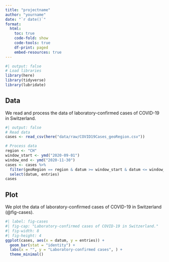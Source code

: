 ```yaml
---
title: "projectname"
author: "yourname"
date: "`r date()`"
format:
  html:
    toc: true
    code-fold: show
    code-tools: true
    df-print: paged
    embed-resources: true
---
```


```r
#| output: false
# Load libraries
library(here)
library(tidyverse)
library(lubridate)
```

## Data

We read and process the data of laboratory-confirmed cases of COVID-19 in Switzerland.

```r
#| output: false
# Read data
cases <- read_csv(here("data/raw/COVID19Cases_geoRegion.csv"))
```

```r
# Process data
region <- "CH"
window_start <- ymd("2020-09-01")
window_end <- ymd("2020-11-30")
cases <- cases %>%
  filter(geoRegion == region & datum >= window_start & datum <= window_end) %>%
  select(datum, entries)
cases
```

## Plot

We plot the data of laboratory-confirmed cases of COVID-19 in Switzerland (@fig-cases).

```r
#| label: fig-cases
#| fig-cap: "Laboratory-confirmed cases of COVID-19 in Switzerland."
#| fig-width: 8
#| fig-height: 4
ggplot(cases, aes(x = datum, y = entries)) +
  geom_bar(stat = "identity") +
  labs(x = "", y = "Laboratory-confirmed cases", ) +
  theme_minimal()
```
